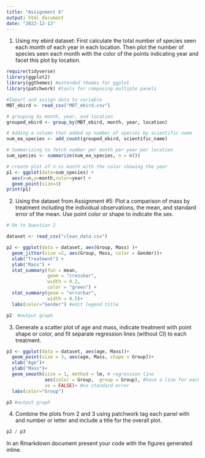 ```yaml
---
title: "Assignment 6"
output: html_document
date: "2022-12-13"
---
```



1. Using my ebird dataset: First calculate the total number of species seen each month of each year in each location. Then plot the number of species seen each month with the color of the points indicating year and facet this plot by location.

```r
require(tidyverse)
library(ggplot2) 
library(ggthemes) #extended themes for ggplot
library(patchwork) #tools for composing multiple panels

#Import and assign data to variable
MBT_ebird <- read_csv("MBT_ebird.csv")

# grouping by month, year, and location
grouped_ebird <- group_by(MBT_ebird, month, year, location)

# Adding a column that added up number of species by scientific name
num_ea_species <- add_count(grouped_ebird, scientific_name)

# Summarizing to fetch number per month per year per location
sum_species <- summarize(num_ea_species, n = n())

# create plot of n vs month with the color showing the year
p1 <- ggplot(data=sum_species) +                                   
  aes(x=n,y=month,color=year) + 
  geom_point(size=3) 
print(p1)
```



2. Using the dataset from Assignment #5: Plot a comparison of mass by treatment including the individual observations, the mean, and standard error of the mean. Use point color or shape to indicate the sex.

```r
# On to Question 2 

dataset <- read_csv("clean_data.csv")

p2 <- ggplot(data = dataset, aes(Group, Mass) )+ 
  geom_jitter(size =2, aes(Group, Mass, color = Gender))+
  xlab("Treatment") + 
  ylab("Mass") +
  stat_summary(fun = mean,  
               geom = "crossbar", 
               width = 0.2, 
               color = "green") +
  stat_summary(geom = "errorbar",  
               width = 0.5)+
  labs(color="Gender") #edit legend title

p2  #output graph
```

3. Generate a scatter plot of age and mass, indicate treatment with point shape or color, and fit separate regression lines (without CI) to each treatment.

```r
p3 <- ggplot(data = dataset, aes(age, Mass))+ 
  geom_point(size = 3, aes(age, Mass, shape = Group))+ 
  xlab("Age")+ 
  ylab("Mass")+
  geom_smooth(size = 1, method = lm, # regression line
              aes(color = Group,  group = Group), #have a line for each treatment
              se = FALSE)+ #no standard error
  labs(color="Group")

p3 #output graph
```

4. Combine the plots from 2 and 3 using patchwork tag each panel with and number or letter and include a title for the overall plot.

```r
p2 / p3
```

In an Rmarkdown document present your code with the figures generated inline.